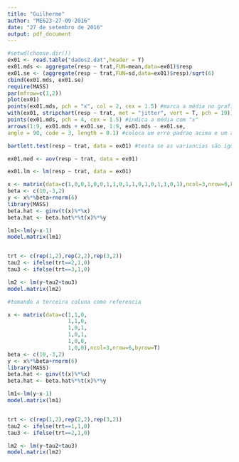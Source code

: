 ```yaml
---
title: "Guilherme"
author: "ME623-27-09-2016"
date: "27 de setembro de 2016"
output: pdf_document
---
```


```r
#setwd(choose.dir())
ex01 <- read.table("dados2.dat",header = T)
ex01.mds <- aggregate(resp ~ trat,FUN=mean,data=ex01)$resp
ex01.se <- (aggregate(resp ~ trat,FUN=sd,data=ex01)$resp)/sqrt(6)
cbind(ex01.mds, ex01.se)
require(MASS)
par(mfrow=c(1,2))
plot(ex01)
points(ex01.mds, pch = "x", col = 2, cex = 1.5) #marca a média no grafico com "x"
with(ex01, stripchart(resp ~ trat, met = "jitter", vert = T, pch = 19)) #jitter coloca os pontos
points(ex01.mds, pch = 4, cex = 1.5) #indica a média com "x"
arrows(1:9, ex01.mds + ex01.se, 1:9, ex01.mds - ex01.se,
angle = 90, code = 3, length = 0.1) #coloca um erro padrao acima e um abaixo da média no grafico com barras horizontais

bartlett.test(resp ~ trat, data = ex01) #testa se as variancias são iguais

ex01.mod <- aov(resp ~ trat, data = ex01)

ex01.lm <- lm(resp ~ trat, data = ex01)

x <- matrix(data=c(1,0,0,1,0,0,1,1,0,1,1,0,1,0,1,1,0,1),ncol=3,nrow=6,byrow=T)
beta <- c(10,-3,2)
y <- x%*%beta+rnorm(6)
library(MASS)
beta.hat <- ginv(t(x)%*%x)
beta.hat <- beta.hat%*%t(x)%*%y

lm1<-lm(y~x-1)
model.matrix(lm1)


trt <- c(rep(1,2),rep(2,2),rep(3,2))
tau2 <- ifelse(trt==2,1,0)
tau3 <- ifelse(trt==3,1,0)

lm2 <- lm(y~tau2+tau3)
model.matrix(lm2)

#tomando a terceira coluna como referencia

x <- matrix(data=c(1,1,0,
                   1,1,0,
                   1,0,1,
                   1,0,1,
                   1,0,0,
                   1,0,0),ncol=3,nrow=6,byrow=T)
beta <- c(10,-3,2)
y <- x%*%beta+rnorm(6)
library(MASS)
beta.hat <- ginv(t(x)%*%x)
beta.hat <- beta.hat%*%t(x)%*%y

lm1<-lm(y~x-1)
model.matrix(lm1)


trt <- c(rep(1,2),rep(2,2),rep(3,2))
tau2 <- ifelse(trt==1,1,0)
tau3 <- ifelse(trt==2,1,0)

lm2 <- lm(y~tau2+tau3)
model.matrix(lm2)

```

